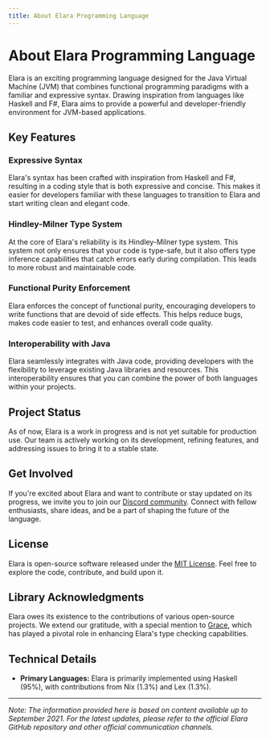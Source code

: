 ```yaml
---
title: About Elara Programming Language
---
```


# About Elara Programming Language

Elara is an exciting programming language designed for the Java Virtual Machine (JVM) that combines functional programming paradigms with a familiar and expressive syntax. Drawing inspiration from languages like Haskell and F#, Elara aims to provide a powerful and developer-friendly environment for JVM-based applications.

## Key Features

### Expressive Syntax

Elara's syntax has been crafted with inspiration from Haskell and F#, resulting in a coding style that is both expressive and concise. This makes it easier for developers familiar with these languages to transition to Elara and start writing clean and elegant code.

### Hindley-Milner Type System

At the core of Elara's reliability is its Hindley-Milner type system. This system not only ensures that your code is type-safe, but it also offers type inference capabilities that catch errors early during compilation. This leads to more robust and maintainable code.

### Functional Purity Enforcement

Elara enforces the concept of functional purity, encouraging developers to write functions that are devoid of side effects. This helps reduce bugs, makes code easier to test, and enhances overall code quality.

### Interoperability with Java

Elara seamlessly integrates with Java code, providing developers with the flexibility to leverage existing Java libraries and resources. This interoperability ensures that you can combine the power of both languages within your projects.

## Project Status

As of now, Elara is a work in progress and is not yet suitable for production use. Our team is actively working on its development, refining features, and addressing issues to bring it to a stable state.

## Get Involved

If you're excited about Elara and want to contribute or stay updated on its progress, we invite you to join our [Discord community](https://discord.gg/xu5gSTV). Connect with fellow enthusiasts, share ideas, and be a part of shaping the future of the language.

## License

Elara is open-source software released under the [MIT License](LICENSE). Feel free to explore the code, contribute, and build upon it.

## Library Acknowledgments

Elara owes its existence to the contributions of various open-source projects. We extend our gratitude, with a special mention to [Grace](https://github.com/Gabriella439/grace), which has played a pivotal role in enhancing Elara's type checking capabilities.

## Technical Details

- **Primary Languages:** Elara is primarily implemented using Haskell (95%), with contributions from Nix (1.3%) and Lex (1.3%).

---

*Note: The information provided here is based on content available up to September 2021. For the latest updates, please refer to the official Elara GitHub repository and other official communication channels.*
